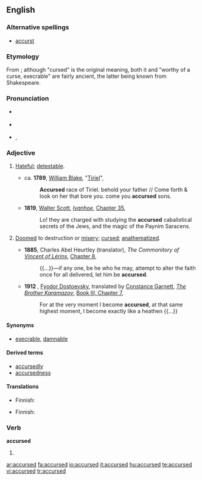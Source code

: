 ==English==

===Alternative spellings===
* [[accurst]]

===Etymology===
From {{term|accurse||to curse}}; although "cursed" is the original meaning, both it and "worthy of a curse, execrable" are fairly ancient, the latter being known from Shakespeare.

===Pronunciation===
* {{a|UK}} {{IPA|/əˈkəː.sɪd/|/əˈkəːst/}}
* {{a|US}} {{IPA|/əˈkɝst/|/əˈkɝ.səd/}}
* {{audio|en-us-accursed.ogg|Audio (US)}}, {{audio|en-us-accursed-2.ogg|Audio (US)}}

===Adjective===
{{en-adj}}

# {{context|prenominal}} [[hateful|Hateful]]; [[detestable]].
#*ca. '''1789''', [[w:William Blake|William Blake]], "[[s:Tiriel|Tiriel]]",
#*:'''Accursed''' race of Tiriel. behold your father // Come forth & look on her that bore you. come you '''accursed''' sons.
#*'''1819''', [[w:Walter Scott|Walter Scott]], ''[[w:Ivanhoe|Ivanhoe]]'', [[s:Ivanhoe/Chapter 35|Chapter 35]], 
#*:Lo! they are charged with studying the '''accursed''' cabalistical secrets of the Jews, and the magic of the Paynim Saracens.
# {{archaic|or|theology}} [[doomed|Doomed]] to destruction or [[misery]]; [[cursed]]; [[anathematize]]d.
#* '''1885''', Charles Abel Heurtley (translator), ''The Commonitory of [[w:Vincent of Lérins|Vincent of Lérins]]'', [[s:Nicene and Post-Nicene Fathers: Series II/Volume XI/The Commonitory of Vincent of Lerins/Chapter 8|Chapter 8]],
#*:{{...}}—if any one, be he who he may, attempt to alter the faith once for all delivered, let him be '''accursed'''.
#*'''1912'''<!--translation published-->, [[w:Fyodor Dostoevsky|Fyodor Dostoevsky]], translated by [[w:Constance Garnett|Constance Garnett]], ''[[w:The Brother Karamazov|The Brother Karamazov]]'', [[s:The Brothers Karamazov/Book III/Chapter 7|Book III, Chapter 7]],
#*:For at the very moment I become '''accursed''', at that same highest moment, I become exactly like a heathen {{...}}

====Synonyms====
*{{sense|hateful, detestable}} [[execrable]], [[damnable]]

====Derived terms====
*[[accursedly]]
*[[accursedness]]

====Translations====
{{trans-top|hateful}}
* Finnish: {{t|fi|kirottu}}
{{trans-mid}}
{{trans-bottom}}

{{trans-top|archaic, theology: cursed}}
* Finnish: {{t|fi|kirottu}}
{{trans-mid}}
{{trans-bottom}}

===Verb===
'''accursed'''

# {{past of|[[accurse]]}}

[[ar:accursed]]
[[fa:accursed]]
[[io:accursed]]
[[it:accursed]]
[[hu:accursed]]
[[te:accursed]]
[[vi:accursed]]
[[tr:accursed]]